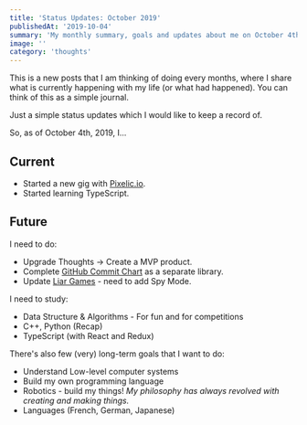 ```yaml
---
title: 'Status Updates: October 2019'
publishedAt: '2019-10-04'
summary: 'My monthly summary, goals and updates about me on October 4th, 2019'
image: ''
category: 'thoughts'
---
```


This is a new posts that I am thinking of doing every months, where I share what is currently happening with my life (or what had happened). You can think of this as a simple journal.

Just a simple status updates which I would like to keep a record of.

So, as of October 4th, 2019, I... 

## Current

* Started a new gig with [Pixelic.io](https://www.pixelic.io).
* Started learning TypeScript.



## Future

I need to do:

* Upgrade Thoughts -> Create a MVP product.
* Complete [GitHub Commit Chart](https://github.com/withoutwax/Commit-Chart-Generator) as a separate library.
* Update [Liar Games](https://github.com/withoutwax/Liar-Game) - need to add Spy Mode.

I need to study:

* Data Structure & Algorithms - For fun and for competitions
* C++, Python (Recap)
* TypeScript (with React and Redux)

There's also few (very) long-term goals that I want to do:
* Understand Low-level computer systems
* Build my own programming language
* Robotics - build my things! _My philosophy has always revolved with creating and making things._
* Languages (French, German, Japanese) 
